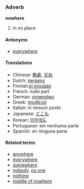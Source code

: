 ===Adverb===
'''nowhere'''<!-- maybe also a noun -->
# in no place

====Antonyms====
*[[everywhere]]

====Translations====
*Chinese: [[無處]], [[无处]]
*Dutch: [[nergens]]
*Finnish:[[ei missään]]
*French: nulle part
*German: [[nirgendwo]]
*Greek: [[πουθενά]]
*Italian: in nessun posto
*Japanese: [[どこも]]
*Korean: [[아무데도]]
*Portuguese: em nenhuma parte
*Spanish: en ninguna parte

====Related terms====
*[[anywhere]]
*[[everywhere]]
*[[somewhere]]
*[[nobody]], [[no one]]
*[[nothing]]
*[[middle of nowhere]]